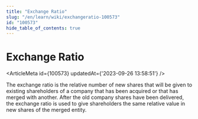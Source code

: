 ```yaml
---
title: "Exchange Ratio"
slug: "/en/learn/wiki/exchangeratio-100573"
id: "100573"
hide_table_of_contents: true
---
```



# Exchange Ratio

<ArticleMeta id={100573} updatedAt={'2023-09-26 13:58:51'} />
<div className='border-solid border-b border-t-0 my-4 border-[var(--ifm-color-gray-300)]' />

The exchange ratio is the relative number of new shares that will be given to existing shareholders of a company that has been acquired or that has merged with another. After the old company shares have been delivered, the exchange ratio is used to give shareholders the same relative value in new shares of the merged entity.
